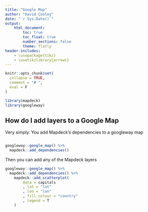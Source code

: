 ```yaml
---
title: "Google Map"
author: "David Cooley"
date: "`r Sys.Date()`"
output: 
    html_document:
        toc: true
        toc_float: true
        number_sections: false
        theme: flatly
header-includes: 
    - \usepackage{tikz}
    - \usetikzlibrary{arrows}
---
```


```r
knitr::opts_chunk$set(
  collapse = TRUE,
  comment = "# ",
  eval = F
)
```



```r
library(mapdeck)
library(googleway)
```



## How do I add layers to a Google Map

Very simply. You add Mapdeck's dependencies to a googleway map

```r

googleway::google_map() %>%
  mapdeck::add_dependencies()
```

Then you can add any of the Mapdeck layers


```r

googleway::google_map() %>%
  mapdeck::add_dependencies() %>%
	mapdeck::add_scatterplot(
		data = capitals
		, lat = "lat"
		, lon = "lon"
		, fill_colour = "country"
		, legend = T
	)

```



